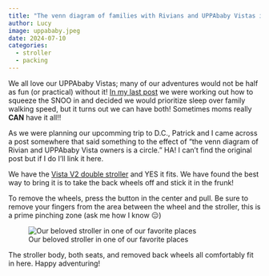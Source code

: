 ```yaml
---
title: "The venn diagram of families with Rivians and UPPAbaby Vistas is a circle"
author: Lucy
image: uppababy.jpeg
date: 2024-07-10
categories:
  - stroller
  - packing
---
```


We all love our UPPAbaby Vistas; many of our adventures would not be half as fun (or practical) without it! [In my last post](/posts/2024-07-06-happiest-ev/index.html) we were working out how to squeeze the SNOO in and decided we would prioritize sleep over family walking speed, but it turns out we can have both! Sometimes moms really **CAN** have it all!!

::: {.column-margin}
As we were planning our upcomming trip to D.C., Patrick and I came across a post somewhere that said something to the effect of "the venn diagram of Rivian and UPPAbaby Vista owners is a circle." HA! I can't find the original post but if I do I'll link it here. 
:::

We have the [Vista V2 double stroller](https://uppababy.com/strollers/full-size/vista-v2/jake/) and YES it fits. We have found the best way to bring it is to take the back wheels off and stick it in the frunk! 

::: {.callout-tip}
To remove the wheels, press the button in the center and pull. Be sure to remove your fingers from the area between the wheel and the stroller, this is a prime pinching zone (ask me how I know 😑) 
:::

::: {.centered-image}
![Our beloved stroller in one of our favorite places](uppababy.jpeg)
::: 

The stroller body, both seats, and removed back wheels all comfortably fit in here. Happy adventuring!

